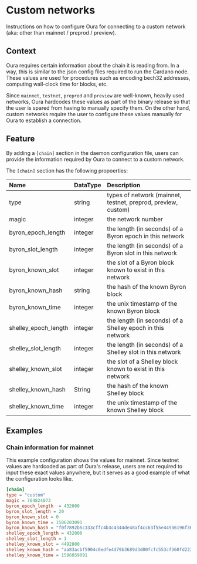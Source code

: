 # Custom networks

Instructions on how to configure Oura for connecting to a custom network (aka: other than mainnet / preprod / preview).

## Context

Oura requires certain information about the chain it is reading from. In a way, this is similar to the json config files required to run the Cardano node. These values are used for procedures such as encoding bech32 addresses, computing wall-clock time for blocks, etc.

Since `mainnet`, `testnet`, `preprod` and `preview` are well-known, heavily used networks, Oura hardcodes these values as part of the binary release so that the user is spared from having to manually specify them. On the other hand, custom networks require the user to configure these values manually for Oura to establish a connection.

## Feature

By adding a `[chain]` section in the daemon configuration file, users can provide the information required by Oura to connect to a custom network.

The `[chain]` section has the following propoerties:

| Name                 | DataType | Description                                                   |
| :------------------- | :------- | :------------------------------------------------------------ |
| type                 | string   | types of network (mainnet, testnet, preprod, preview, custom) |
| magic                | integer  | the network number                                            |
| byron_epoch_length   | integer  | the length (in seconds) of a Byron epoch in this network      |
| byron_slot_length    | integer  | the length (in seconds) of a Byron slot in this network       |
| byron_known_slot     | integer  | the slot of a Byron block known to exist in this network      |
| byron_known_hash     | string   | the hash of the known Byron block                             |
| byron_known_time     | integer  | the unix timestamp of the known Byron block                   |
| shelley_epoch_length | integer  | the length (in seconds) of a Shelley epoch in this network    |
| shelley_slot_length  | integer  | the length (in seconds) of a Shelley slot in this network     |
| shelley_known_slot   | integer  | the slot of a Shelley block known to exist in this network    |
| shelley_known_hash   | String   | the hash of the known Shelley block                           |
| shelley_known_time   | integer  | the unix timestamp of the known Shelley block                 |

## Examples

### Chain information for mainnet

This example configuration shows the values for mainnet. Since testnet values are hardcoded as part of Oura's release, users are not required to input these exact values anywhere, but it serves as a good example of what the configuration looks like.

```toml
[chain]
type = "custom"
magic = 764824073
byron_epoch_length  = 432000
byron_slot_length = 20
byron_known_slot = 0
byron_known_time = 1506203091
byron_known_hash = "f0f7892b5c333cffc4b3c4344de48af4cc63f55e44936196f365a9ef2244134f"
shelley_epoch_length = 432000
shelley_slot_length = 1
shelley_known_slot = 4492800
shelley_known_hash = "aa83acbf5904c0edfe4d79b3689d3d00fcfc553cf360fd2229b98d464c28e9de"
shelley_known_time = 1596059091
```
